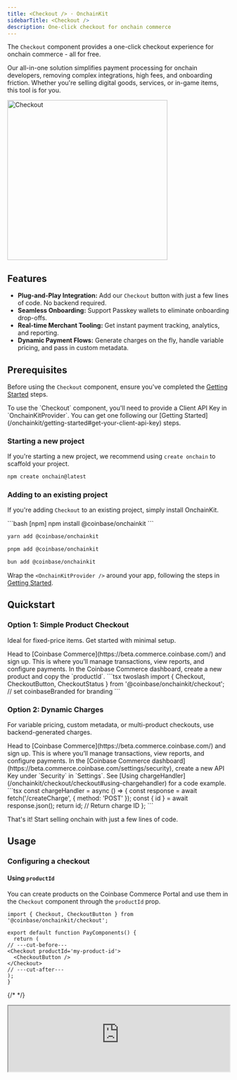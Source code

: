 ```yaml
---
title: <Checkout /> · OnchainKit
sidebarTitle: <Checkout />
description: One-click checkout for onchain commerce
---
```



The `Checkout` component provides a one-click checkout experience for onchain commerce - all for free.

Our all-in-one solution simplifies payment processing for onchain developers, removing complex integrations, high fees, and onboarding friction. Whether you're selling digital goods, services, or in-game items, this tool is for you.

<Frame>
<img alt="Checkout"
  src="/images/onchainkit/checkout.gif"
  height="364"/>
</Frame>

## Features

- **Plug-and-Play Integration:** Add our `Checkout` button with just a few lines of code. No backend required.
- **Seamless Onboarding:** Support Passkey wallets to eliminate onboarding drop-offs.
- **Real-time Merchant Tooling:** Get instant payment tracking, analytics, and reporting.
- **Dynamic Payment Flows:** Generate charges on the fly, handle variable pricing, and pass in custom metadata.

## Prerequisites

Before using the `Checkout` component, ensure you've completed the [Getting Started](/onchainkit/getting-started) steps.

<Tip>
To use the `Checkout` component, you'll need to provide a Client API Key in `OnchainKitProvider`. You can get one following our [Getting Started](/onchainkit/getting-started#get-your-client-api-key) steps.
</Tip>


### Starting a new project

If you're starting a new project, we recommend using `create onchain` to scaffold your project.

```bash
npm create onchain@latest
```

### Adding to an existing project

If you're adding `Checkout` to an existing project, simply install OnchainKit.

<CodeGroup>
```bash [npm]
npm install @coinbase/onchainkit
```

```bash [yarn]
yarn add @coinbase/onchainkit
```

```bash [pnpm]
pnpm add @coinbase/onchainkit
```

```bash [bun]
bun add @coinbase/onchainkit
```
</CodeGroup>

Wrap the `<OnchainKitProvider />` around your app, following the steps in [Getting Started](/onchainkit/getting-started#add-providers).

## Quickstart

### Option 1: Simple Product Checkout

Ideal for fixed-price items. Get started with minimal setup.

<Steps>
  <Step title="Sign up for a Coinbase Commerce account">
  Head to [Coinbase Commerce](https://beta.commerce.coinbase.com/) and sign up. This is where you’ll manage transactions, view reports, and configure payments.
  </Step>
  <Step title="Create a product and copy the productId">
  In the Coinbase Commerce dashboard, create a new product and copy the `productId`.
  </Step>
  <Step title="Import the component">
  ```tsx twoslash
  import { Checkout, CheckoutButton, CheckoutStatus } from '@coinbase/onchainkit/checkout';

  <Checkout productId='my-product-id' >
    <CheckoutButton coinbaseBranded/> // set coinbaseBranded for branding
    <CheckoutStatus />
  </Checkout>
  ```
  </Step>
</Steps>


### Option 2: Dynamic Charges

For variable pricing, custom metadata, or multi-product checkouts, use backend-generated charges.

<Steps>
  <Step title="Sign up for a Coinbase Commerce account">
  Head to [Coinbase Commerce](https://beta.commerce.coinbase.com/) and sign up. This is where you’ll manage transactions, view reports, and configure payments.
  </Step>
  <Step title="Create a Coinbase Commerce API Key">
  In the [Coinbase Commerce dashboard](https://beta.commerce.coinbase.com/settings/security), create a new API Key under `Security` in `Settings`.
  </Step>
  <Step title="Set up a backend to create charges dynamically using the Coinbase Commerce API">
  See [Using chargeHandler](/onchainkit/checkout/checkout#using-chargehandler) for a code example.
  </Step>
  <Step title="Pass the chargeID into Checkout via the chargeHandler prop">
  ```tsx
  const chargeHandler = async () => {
    const response = await fetch('/createCharge', { method: 'POST' });
    const { id } = await response.json();
    return id; // Return charge ID
  };

  <Checkout chargeHandler={chargeHandler}>
    <CheckoutButton />
  </Checkout>
  ```
  </Step>
</Steps>

That's it! Start selling onchain with just a few lines of code.

## Usage

### Configuring a checkout

#### Using `productId`

You can create products on the Coinbase Commerce Portal and use them in the `Checkout` component through the `productId` prop.

```tsx twoslash
import { Checkout, CheckoutButton } from '@coinbase/onchainkit/checkout';

export default function PayComponents() {
  return (
// ---cut-before---
<Checkout productId='my-product-id'>
  <CheckoutButton />
</Checkout>
// ---cut-after---
);
}
```

{/* <App>
  <Checkout>
    <CheckoutButton disabled/>
  </Checkout>
</App> */}

<iframe
  src="https://684b5e62b1ff46bc5bf83966-aijszlfakk.chromatic.com/iframe.html?args=&id=onchainkit-checkout--disabled&viewMode=story&dark=true&hero=true"
  width="100%"
  height="auto"
/>

#### Using `chargeHandler`

Alternatively, you can create charges dynamically using the Coinbase Commerce API [Create Charge](https://docs.cdp.coinbase.com/commerce-onchain/reference/creates-a-charge) endpoint by passing the chargeID into Checkout via the `chargeHandler` prop.

This function must have the signature `() => Promise<string>` and must return a valid chargeId created by the create charge endpoint.

<Tip>
To create charges, you'll need a Coinbase Commerce [API Key](https://docs.cdp.coinbase.com/commerce-onchain/docs/getting-started).
</Tip>


<Danger>
**⚠️ Warning**

You should protect your Coinbase Commerce API Key by only creating charges server-side.
</Danger>


<CodeGroup>
```ts [backend.ts]
// This backend endpoint should create a charge and return the response.
app.post('/createCharge', async (req: Request, res: Response) => {
  const options = {
    method: 'POST',
    headers: {
      'Content-Type': 'application/json',
      'Accept': 'application/json',
      'X-CC-Api-Key': 'your_api_key_here' // Replace this with your Coinbase Commerce API Key
    },
    body: JSON.stringify({
      local_price: { amount: '1', currency: 'USDC' },
      pricing_type: 'fixed_price',
      metadata: { some_field: "some_value" } // Optional: Attach metadata like order ID or customer details
    }),
  };

  const response = await fetch('https://api.commerce.coinbase.com/charges', options);
  const data = await response.json();

  res.json(data);
});

```

```tsx twoslash [frontend.tsx]
import { Checkout, CheckoutButton } from '@coinbase/onchainkit/checkout';

const chargeHandler = async () => {
  const response = await fetch('https://your-backend.com/createCharge', { method: 'POST' });
  const { id } = await response.json();
  return id; // Return charge ID
};

<Checkout chargeHandler={chargeHandler}>
  <CheckoutButton />
</Checkout>
```
</CodeGroup>

Note that `productId` and `chargeHandler` are mutually exclusive and only one can be provided as a prop to Checkout.

### Handling a successful checkout

To handle successful checkouts, use the `onStatus` prop to listen for the `success` callback.

This callback will return a [LifecycleStatusData](/onchainkit/checkout/checkout#advanced-usage) object including the [TransactionReceipt](https://github.com/wevm/viem/blob/main/src/types/transaction.ts#L38) and `chargeId`.

For idempotent actions, like rendering your own success screen, you can simply check that the `statusName` is equal to `success`.

For non-idempotent actions, like order fulfillment, we recommend one of the following approaches to verify a charge has been fully paid.

1. (**Recommended**) Check the status of the `chargeId` using the [Coinbase Commerce API](https://docs.cdp.coinbase.com/commerce-onchain/docs/web3-payments-faq#how-can-i-verify-if-a-charge-has-been-fully-paid).
2. Set up a [Coinbase Commerce Webhook](https://docs.cdp.coinbase.com/commerce-onchain/docs/webhooks) which will notify you for successful payments.

```tsx twoslash
import { Checkout, CheckoutButton } from '@coinbase/onchainkit/checkout';
// ---cut-before---
import type { LifecycleStatus } from '@coinbase/onchainkit/checkout'; // [!code focus]

const statusHandler = async (status: LifecycleStatus) => { // [!code focus]
  const { statusName, statusData } = status; // [!code focus]
  switch (statusName) { // [!code focus]
    case 'success': // [!code focus]
      // handle success // [!code focus]
      const { chargeId } = statusData; // [!code focus]
      // use the charges api to verify the chargeId // [!code focus]
      const options = { // [!code focus]
        method: 'GET', // [!code focus]
        headers: { // [!code focus]
          'Content-Type': 'application/json', // [!code focus]
          'Accept': 'application/json', // [!code focus]
          'X-CC-Api-Key': 'your_api_key_here' // Replace this with your Coinbase Commerce API Key // [!code focus]
        } // [!code focus]
      }; // [!code focus]
      const response = await fetch(`https://api.commerce.coinbase.com/charges/${chargeId}`); // [!code focus]
  } // [!code focus]
} // [!code focus]

<Checkout onStatus={statusHandler}>
  <CheckoutButton />
</Checkout>
// ---cut-after---
```

<Tip>
To verify charges, you'll need a Coinbase Commerce [API Key](https://docs.cdp.coinbase.com/commerce-onchain/docs/getting-started).
</Tip>


<Danger>
**⚠️ Warning**

You should protect your Coinbase Commerce API Key by verifying charges server-side. This client-side code is only provided as an example.
</Danger>


### Viewing successful checkouts

You can view successful checkouts on the [Coinbase Commerce Merchant Dashboard](https://beta.commerce.coinbase.com/payments).

<Frame>
<img alt="Viewing successful checkouts"
src="/images/onchainkit/commerce-3.png"
height="364"/>
</Frame>

## Customization

### Add name and logo

To customize the name and logo of your application rendered in the popup, set the `name` and `logo` values inside [OnchainKitProvider](/onchainkit/config/onchainkit-provider#usage).

```tsx twoslash [providers.tsx]
// @noErrors: 2304 - Cannot find name 'children'
import { base } from 'wagmi/chains';
// ---cut-before---
import { OnchainKitProvider } from '@coinbase/onchainkit';

<OnchainKitProvider
    chain={base}
    config={{
      appearance: {
        name: 'OnchainKit Playground', // [!code ++]
        logo: '/images/onchainkit/favicon/48x48.png?v4-19-24', // [!code ++]
      },
    }}
  >
    {children}
</OnchainKitProvider>
// ---cut-after---
```

<Frame>
<div style={{ display: 'flex', justifyContent: 'center' }}>
  <img
    alt="Add name and logo"
    src="/images/onchainkit/commerce-4.png"
  />
</div>
</Frame>

### Add Coinbase branding

You can add Coinbase branding to the component by using the `coinbaseBranded` prop on `CheckoutButton`.

```tsx twoslash
import { Checkout, CheckoutButton } from '@coinbase/onchainkit/checkout';

export default function PayComponents() {
  return (
// ---cut-before---
<Checkout >
  <CheckoutButton coinbaseBranded/>
</Checkout>
// ---cut-after---
);
}
```

{/* <App>
  <Checkout>
    <CheckoutButton coinbaseBranded disabled/>
  </Checkout>
</App> */}

<iframe
  src="https://684b5e62b1ff46bc5bf83966-aijszlfakk.chromatic.com/iframe.html?args=&id=onchainkit-checkout--branded&viewMode=story&dark=true&hero=true"
  width="100%"
  height="auto"
/>

### Disabling the button

You can disable the button using the `disabled` prop on `CheckoutButton`.

```tsx twoslash

import { Checkout, CheckoutButton } from '@coinbase/onchainkit/checkout';

export default function PayComponents() {
  return (
// ---cut-before---
<Checkout >
  <CheckoutButton disabled/>
</Checkout>
// ---cut-after---
);
}
```

{/* <App>
  <Checkout>
    <CheckoutButton disabled/>
  </Checkout>
</App> */}

<iframe
  src="https://684b5e62b1ff46bc5bf83966-aijszlfakk.chromatic.com/iframe.html?args=&id=onchainkit-checkout--disabled&viewMode=story&dark=true&hero=true"
  width="100%"
  height="auto"
/>

### Customize button

You can customize the button text using the `text` prop on `CheckoutButton`.

```tsx twoslash

import { Checkout, CheckoutButton } from '@coinbase/onchainkit/checkout';

export default function PayComponents() {
  return (
// ---cut-before---
<Checkout >
  <CheckoutButton text='Checkout with USDC'/>
</Checkout>
// ---cut-after---
);
}
```

{/* <App>
  <Checkout>
    <CheckoutButton text='Checkout with USDC' disabled/>
  </Checkout>
</App> */}

<iframe
  src="https://684b5e62b1ff46bc5bf83966-aijszlfakk.chromatic.com/iframe.html?args=&id=onchainkit-checkout--with-custom-text&viewMode=story&dark=true&hero=true"
  width="100%"
  height="auto"
/>

### Override styles

We recommend style customization by setting a custom [OnchainKit theme](/onchainkit//guides/themes#custom-theme). You can also override individual component styles using `className`.

```tsx twoslash

import { Checkout, CheckoutButton } from '@coinbase/onchainkit/checkout';

export default function PayComponents() {
  return (
// ---cut-before---
<Checkout >
  <CheckoutButton className='bg-[#EA580C]' />
</Checkout>
// ---cut-after---
);
}
```

{/* <App>
  <Checkout>
    <CheckoutButton className='bg-[#EA580C]' disabled/>
  </Checkout>
</App> */}

<iframe
  src="https://684b5e62b1ff46bc5bf83966-aijszlfakk.chromatic.com/iframe.html?args=&id=onchainkit-checkout--with-custom-class&viewMode=story&dark=true&hero=true"
  width="100%"
  height="auto"
/>

## Advanced Usage

### Listening to the component lifecycle

You can use our Checkout [`LifecycleStatus`](/onchainkit/checkout/types#lifecyclestatus) and the `onStatus` prop to listen to transaction states.

```tsx twoslash
import { Checkout, CheckoutButton } from '@coinbase/onchainkit/checkout';
// ---cut-before---
import type { LifecycleStatus } from '@coinbase/onchainkit/checkout'; // [!code focus]

const statusHandler = (status: LifecycleStatus) => { // [!code focus]
  const { statusName, statusData } = status; // [!code focus]
  switch (statusName) { // [!code focus]
    case 'success': // handle success // [!code focus]
    case 'pending': // handle payment pending // [!code focus]
    case 'error': // handle error // [!code focus]
    default: // [!code focus]
      // handle 'init' state
  } // [!code focus]
} // [!code focus]

<Checkout // [!code focus]
  onStatus={statusHandler} // [!code focus]
>
  <CheckoutButton />
</Checkout>
// ---cut-after---
```

## Example use cases

- **Demand-based pricing:** Allow users to select seats or ticket types for events, and dynamically calculate charges based on availability and demand.
- **Product bundles:** Provide users with the option to create custom product bundles, applying discounts or special pricing based on the selected items.
- **Freelance Services:** Allow clients to specify project details such as hours, deliverables, and deadlines, and generate charges based on these custom inputs.

## Components

The components are designed to work together hierarchically. For each component, ensure the following:

- `<Checkout />` - Sets the `productId` or `chargeHandler` prop.
- `<CheckoutButton />` - Branding and customization of the payment button.
- `<CheckoutStatus />` - The status of the payment.

## Props

- [`LifecycleStatus`](/onchainkit/checkout/types#lifecyclestatus)
- [`CheckoutReact`](/onchainkit/checkout/types#checkoutreact)
- [`CheckoutButtonReact`](/onchainkit/checkout/types#checkoutbuttonreact)
- [`CheckoutStatusReact`](/onchainkit/checkout/types#checkoutstatusreact)
